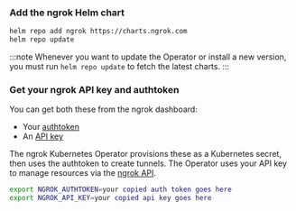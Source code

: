 ### Add the ngrok Helm chart

```bash
helm repo add ngrok https://charts.ngrok.com
helm repo update
```

:::note
Whenever you want to update the Operator or install a new version, you must run `helm repo update` to fetch the latest charts.
:::

### Get your ngrok API key and authtoken

You can get both these from the ngrok dashboard:

- Your [authtoken](https://dashboard.ngrok.com/get-started/your-authtoken)
- An [API key](https://dashboard.ngrok.com/api)

The ngrok Kubernetes Operator provisions these as a Kubernetes secret, then uses the authtoken to create tunnels.
The Operator uses your API key to manage resources via the [ngrok API](/docs/api/).

```bash
export NGROK_AUTHTOKEN=your copied auth token goes here
export NGROK_API_KEY=your copied api key goes here
```

